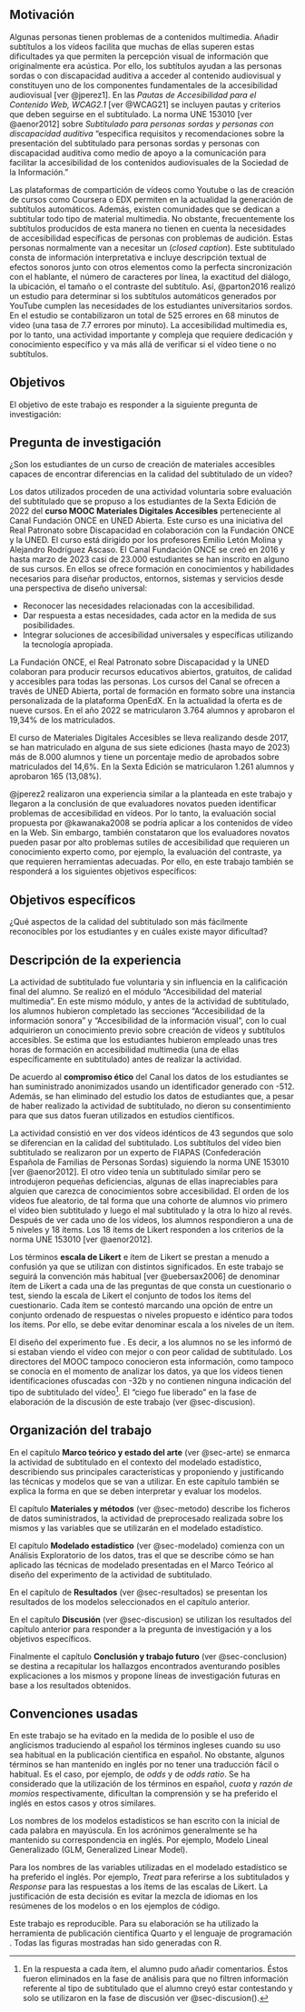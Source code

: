 ## Motivación

Algunas personas tienen problemas de \gls{accesibilidad} a contenidos multimedia. Añadir subtítulos a los vídeos facilita que muchas de ellas superen estas dificultades ya que permiten la percepción visual de información que originalmente era acústica. Por ello, los subtítulos ayudan a las personas sordas o con discapacidad auditiva a acceder al contenido audiovisual y constituyen uno de los componentes fundamentales de la accesibilidad audiovisual [ver @jperez1]. En las *Pautas de Accesibilidad para el Contenido Web, WCAG2.1* [ver @WCAG21] se incluyen pautas y criterios que deben seguirse en el subtitulado. La norma UNE 153010 [ver @aenor2012] sobre *Subtitulado para personas sordas y personas con discapacidad auditiva* "especifica requisitos y recomendaciones sobre la presentación del subtitulado para personas sordas y personas con discapacidad auditiva como medio de apoyo a la comunicación para facilitar la accesibilidad de los contenidos audiovisuales de la Sociedad de la Información."

Las plataformas de compartición de vídeos como Youtube o las de creación de cursos \gls{mooc} como Coursera o EDX permiten en la actualidad la generación de subtítulos automáticos. Además, existen comunidades que se dedican a subtitular todo tipo de material multimedia. No obstante, frecuentemente los subtítulos producidos de esta manera no tienen en cuenta la necesidades de accesibilidad específicas de personas con problemas de audición. Estas personas normalmente van a necesitar un \gls{subtitulado cerrado} (*closed caption*). Este subtitulado consta de información interpretativa e incluye descripción textual de efectos sonoros junto con otros elementos como la perfecta sincronización con el hablante, el número de caracteres por línea, la exactitud del diálogo, la ubicación, el tamaño o el contraste del subtítulo. Así, @parton2016  realizó un estudio para determinar si los subtítulos automáticos generados por YouTube cumplen las necesidades de los estudiantes universitarios sordos. En el estudio se contabilizaron un total de 525 errores en 68 minutos de video (una tasa de 7.7 errores por minuto). La accesibilidad multimedia es, por lo tanto, una actividad importante y compleja que requiere dedicación y conocimiento específico y va más allá de verificar si el vídeo tiene o no subtítulos.

## Objetivos {#sec-objetivos}

El objetivo de este trabajo es responder a la siguiente pregunta de investigación:

::: {.callout-note}
## Pregunta de investigación

¿Son los estudiantes de un curso de creación de materiales accesibles capaces de encontrar diferencias en la calidad del subtitulado de un vídeo?
:::

Los datos utilizados proceden de una actividad voluntaria sobre evaluación del subtitulado que se propuso a los estudiantes de la Sexta Edición de 2022 del **curso MOOC Materiales Digitales Accesibles** perteneciente al Canal Fundación ONCE en UNED Abierta. Este curso es una iniciativa del Real Patronato sobre Discapacidad en colaboración con la Fundación ONCE y la UNED. El curso está dirigido por los profesores Emilio Letón Molina y Alejandro Rodríguez Ascaso. El Canal Fundación ONCE se creó en 2016 y hasta marzo de 2023 casi de 23.000 estudiantes se han inscrito en alguno de sus cursos. En ellos se ofrece formación en conocimientos y habilidades necesarios para diseñar productos, entornos, sistemas y servicios desde una perspectiva de diseño universal:

* Reconocer las necesidades relacionadas con la accesibilidad.
* Dar respuesta a estas necesidades, cada actor en la medida de sus posibilidades.
* Integrar soluciones de accesibilidad universales y específicas utilizando la tecnología apropiada.

La Fundación ONCE, el Real Patronato sobre Discapacidad y la UNED colaboran para producir recursos educativos abiertos, gratuitos, de calidad y accesibles para todas las personas. Los cursos del Canal se ofrecen a través de UNED Abierta, portal de formación en formato \gls{mooc} sobre una instancia personalizada de la plataforma OpenEdX. En la actualidad la oferta es de nueve cursos. En el año 2022 se matricularon 3.764 alumnos y aprobaron el 19,34% de los matriculados.

El curso de Materiales Digitales Accesibles se lleva realizando desde 2017, se han matriculado en alguna de sus siete ediciones (hasta mayo de 2023) más de 8.000 alumnos y tiene un porcentaje medio de aprobados sobre matriculados del 14,6%. En la Sexta Edición se matricularon 1.261 alumnos y aprobaron 165 (13,08%).

@jperez2 realizaron una experiencia similar a la planteada en este trabajo y llegaron a la conclusión de que evaluadores novatos pueden identificar problemas de accesibilidad en vídeos. Por lo tanto, la evaluación social propuesta por @kawanaka2008 se podría aplicar a los contenidos de vídeo en la Web. Sin embargo, también constataron que los evaluadores novatos pueden pasar por alto problemas sutiles de accesibilidad que requieren un conocimiento experto como, por ejemplo, la evaluación del contraste, ya que requieren herramientas adecuadas. Por ello, en este trabajo también se responderá a los siguientes objetivos específicos:

::: {.callout-tip}
## Objetivos específicos

¿Qué aspectos de la calidad del subtitulado son más fácilmente reconocibles por los estudiantes y en cuáles existe mayor dificultad?
:::

## Descripción de la experiencia

La actividad de subtitulado fue voluntaria y sin influencia en la calificación final del alumno. Se realizó en el módulo "Accesibilidad del material multimedia". En este mismo módulo, y antes de la actividad de subtitulado, los alumnos hubieron completado las secciones "Accesibilidad de la información sonora" y "Accesibilidad de la información visual", con lo cual adquirieron un conocimiento previo sobre creación de vídeos y subtítulos accesibles. Se estima que los estudiantes hubieron empleado unas tres horas de formación en accesibilidad multimedia (una de ellas específicamente en subtitulado) antes de realizar la actividad.

De acuerdo al **compromiso ético** del Canal los datos de los estudiantes se han suministrado anonimizados usando un identificador generado con \gls{sha}-512. Además, se han eliminado del estudio los datos de estudiantes que, a pesar de haber realizado la actividad de subtitulado, no dieron su consentimiento para que sus datos fueran utilizados en estudios científicos.

La actividad consistió en ver dos vídeos idénticos de 43 segundos que solo se diferencian en la calidad del subtitulado. Los subtítulos del vídeo bien subtitulado se realizaron por un experto de FIAPAS (Confederación Española de Familias de Personas Sordas) siguiendo la norma UNE 153010 [ver @aenor2012]. El otro vídeo tenía un subtitulado similar pero se introdujeron pequeñas deficiencias, algunas de ellas inapreciables para alguien que carezca de conocimientos sobre accesibilidad. El orden de los vídeos fue aleatorio, de tal forma que una cohorte de alumnos vio primero el vídeo bien subtitulado y luego el mal subtitulado y la otra lo hizo al revés. Después de ver cada uno de los vídeos, los alumnos respondieron a una \gls{escala de likert} de 5 niveles y 18 ítems. Los 18 ítems de Likert responden a los criterios de la norma UNE 153010 [ver @aenor2012].

Los términos **escala de Likert** e ítem de Likert se prestan a menudo a confusión ya que se utilizan con distintos significados. En este trabajo se seguirá la convención más habitual [ver @uebersax2006] de denominar ítem de Likert a cada una de las preguntas de que consta un cuestionario o test, siendo la escala de Likert el conjunto de todos los ítems del cuestionario. Cada ítem se contestó marcando una opción de entre un conjunto ordenado de respuestas o niveles propuesto e idéntico para todos los ítems. Por ello, se debe evitar denominar escala a los niveles de un ítem.

El diseño del experimento fue **\gls{triple ciego}**. Es decir, a los alumnos no se les informó de si estaban viendo el vídeo con mejor o con peor calidad de subtitulado. Los directores del MOOC tampoco conocieron esta información, como tampoco se conocía en el momento de analizar los datos, ya que los vídeos tienen identificaciones ofuscadas con \gls{crc}-32b y no contienen ninguna indicación del tipo de subtitulado del vídeo^[En la respuesta a cada ítem, el alumno pudo añadir comentarios. Éstos fueron eliminados en la fase de análisis para que no filtren información referente al tipo de subtitulado que el alumno creyó estar contestando y solo se utilizaron en la fase de discusión ver @sec-discusion().]. El "ciego fue liberado" en la fase de elaboración de la discusión de este trabajo (ver @sec-discusion).


## Organización del trabajo

En el capítulo **Marco teórico y estado del arte** (ver @sec-arte) se enmarca la actividad de subtitulado en el contexto del modelado estadístico, describiendo sus principales características y proponiendo y justificando las técnicas y modelos que se van a utilizar. En este capítulo también se explica la forma en que se deben interpretar y evaluar los modelos.

El capítulo **Materiales y métodos** (ver @sec-metodo) describe los ficheros de datos suministrados, la actividad de preprocesado realizada sobre los mismos y las variables que se utilizarán en el modelado estadístico.

El capítulo **Modelado estadístico** (ver @sec-modelado) comienza con un Análisis Exploratorio de los datos, tras el que se describe cómo se han aplicado las técnicas de modelado presentadas en el Marco Teórico al diseño del experimento de la actividad de subtitulado. 

En el capítulo de **Resultados** (ver @sec-resultados) se presentan los resultados de los modelos seleccionados en el capítulo anterior.

En el capítulo **Discusión** (ver @sec-discusion) se utilizan los resultados del capítulo anterior para responder a la pregunta de investigación y a los objetivos específicos.

Finalmente el capítulo **Conclusión y trabajo futuro** (ver @sec-conclusion) se destina a recapitular los hallazgos encontrados aventurando posibles explicaciones a los mismos y propone líneas de investigación futuras en base a los resultados obtenidos.

## Convenciones usadas

En este trabajo se ha evitado en la medida de lo posible el uso de anglicismos traduciendo al español los términos ingleses cuando su uso sea habitual en la publicación científica en español. No obstante, algunos términos se han mantenido en inglés por no tener una traducción fácil o habitual. Es el caso, por ejemplo, de *odds* y de *odds ratio*. Se ha considerado que la utilización de los términos en español, *cuota* y *razón de momios* respectivamente, dificultan la comprensión y se ha preferido el inglés en estos casos y otros similares.

Los nombres de los modelos estadísticos se han escrito con la inicial de cada palabra en mayúscula. En los acrónimos generalmente se ha mantenido su correspondencia en inglés. Por ejemplo, Modelo Lineal Generalizado (GLM, Generalized Linear Model).

Para los nombres de las variables utilizadas en el modelado estadístico se ha preferido el inglés. Por ejemplo, *Treat* para referirse a los subtitulados y *Response* para las respuestas a los ítems de las escalas de Likert. La justificación de esta decisión es evitar la mezcla de idiomas en los resúmenes de los modelos o en los ejemplos de código.

Este trabajo es reproducible. Para su elaboración se ha utilizado la herramienta de publicación científica Quarto y el lenguaje de programación \gls{R}. Todas las figuras mostradas han sido generadas con R.
